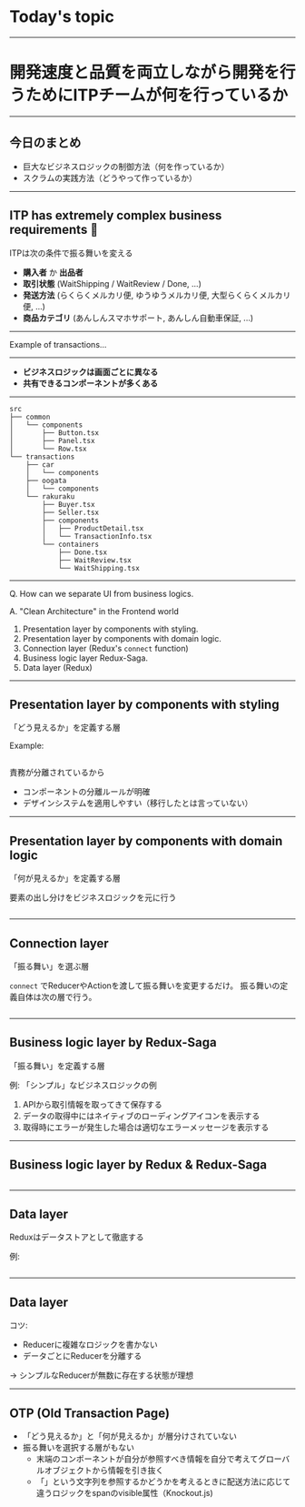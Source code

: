 # Today's topic

---

# 開発速度と品質を両立しながら開発を行うためにITPチームが何を行っているか

---

## 今日のまとめ

- 巨大なビジネスロジックの制御方法（何を作っているか）
- スクラムの実践方法（どうやって作っているか）

---

## ITP has **extremely** complex business requirements :shrug:

ITPは次の条件で振る舞いを変える

- **購入者** か **出品者**
- **取引状態** (WaitShipping / WaitReview / Done, ...)
- **発送方法** (らくらくメルカリ便, ゆうゆうメルカリ便, 大型らくらくメルカリ便, ...)
- **商品カテゴリ** (あんしんスマホサポート, あんしん自動車保証, ...)

---

Example of transactions...
<!-- TODO: 取引画面のスクリーンショット（再掲？） -->

---

- **ビジネスロジックは画面ごとに異なる**
- **共有できるコンポーネントが多くある**

---

```
src
├── common
│   └── components
│       ├── Button.tsx
│       ├── Panel.tsx
│       └── Row.tsx
└── transactions
    ├── car
    │   └── components
    ├── oogata
    │   └── components
    └── rakuraku
        ├── Buyer.tsx
        ├── Seller.tsx
        ├── components
        │   ├── ProductDetail.tsx
        │   └── TransactionInfo.tsx
        └── containers
            ├── Done.tsx
            ├── WaitReview.tsx
            └── WaitShipping.tsx
```

---

Q. How can we separate UI from business logics.

A. "Clean Architecture" in the Frontend world

  1. Presentation layer by components with styling.
  2. Presentation layer by components with domain logic.
  3. Connection layer (Redux's `connect` function)
  4. Business logic layer Redux-Saga.
  5. Data layer (Redux)

---

## Presentation layer by components with styling

「どう見えるか」を定義する層

Example:

```

```

責務が分離されているから

- コンポーネントの分離ルールが明確
- デザインシステムを適用しやすい（移行したとは言っていない）

---

## Presentation layer by components with domain logic

「何が見えるか」を定義する層

要素の出し分けをビジネスロジックを元に行う

```
```

---

## Connection layer

「振る舞い」を選ぶ層

`connect` でReducerやActionを渡して振る舞いを変更するだけ。
振る舞いの定義自体は次の層で行う。

```
```

---

## Business logic layer by Redux-Saga

「振る舞い」を定義する層

例: 「シンプル」なビジネスロジックの例

1. APIから取引情報を取ってきて保存する
2. データの取得中にはネイティブのローディングアイコンを表示する
3. 取得時にエラーが発生した場合は適切なエラーメッセージを表示する

---

## Business logic layer by Redux & Redux-Saga

```
```

---

## Data layer

Reduxはデータストアとして徹底する

例:

```
```

---

## Data layer

コツ:

- Reducerに複雑なロジックを書かない
- データごとにReducerを分離する

→ シンプルなReducerが無数に存在する状態が理想

---

## OTP (Old Transaction Page)

- 「どう見えるか」と「何が見えるか」が層分けされていない
- 振る舞いを選択する層がもない
  - 末端のコンポーネントが自分が参照すべき情報を自分で考えてグローバルオブジェクトから情報を引き抜く
  - 「」という文字列を参照するかどうかを考えるときに配送方法に応じて違うロジックをspanのvisible属性（Knockout.js)

<!-- ## マイクロサービス

- サーバーサイドではドメインの分割により責任範囲を小さくまとめる「マイクロサービス化」の潮流がある
- フロントにも「マイクロフロントエンド」という概念がある
  - モチベーションはバックエンドと同じ
  - フロントエンドはリソースを一つにまとめたいという強い要求があるため（今の所）実践は難しい -->
